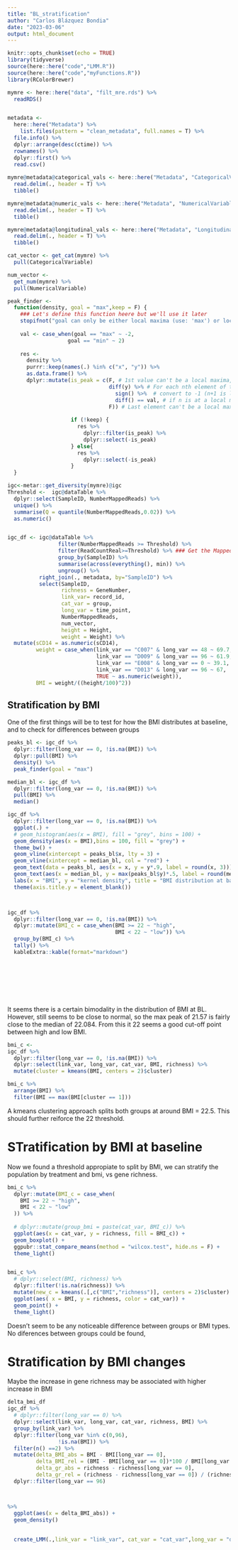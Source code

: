 ```yaml
---
title: "BL_stratification"
author: "Carlos Blázquez Bondia"
date: "2023-03-06"
output: html_document
---
```


```r
knitr::opts_chunk$set(echo = TRUE)
library(tidyverse)
source(here::here("code","LMM.R"))
source(here::here("code","myFunctions.R"))
library(RColorBrewer)

```

```r

mymre <- here::here("data", "filt_mre.rds") %>% 
  readRDS()


metadata <-
  here::here("Metadata") %>% 
    list.files(pattern = "clean_metadata", full.names = T) %>%
  file.info() %>% 
  dplyr::arrange(desc(ctime)) %>% 
  rownames() %>% 
  dplyr::first() %>% 
  read.csv()
  
mymre@metadata@categorical_vals <- here::here("Metadata", "CategoricalVariables.txt") %>% 
  read.delim(., header = T) %>% 
  tibble()

mymre@metadata@numeric_vals <- here::here("Metadata", "NumericalVariables.txt") %>% 
  read.delim(., header = T) %>% 
  tibble()

mymre@metadata@longitudinal_vals <- here::here("Metadata", "LongitudinalVariables.txt") %>% 
  read.delim(., header = T) %>% 
  tibble()

cat_vector <- get_cat(mymre) %>% 
  pull(CategoricalVariable)

num_vector <- 
  get_num(mymre) %>% 
  pull(NumericalVariable)


```

```r
peak_finder <-
  function(density, goal = "max",keep = F) {
    ### Let's define this function heere but we'll use it later
    stopifnot("goal can only be either local maxima (use: 'max') or local minima (use 'min)" = goal %in% c("min","max"))
    
    val <- case_when(goal == "max" ~ -2,
                   goal == "min" ~ 2)
    
    res <-
      density %>%
      purrr::keep(names(.) %in% c("x", "y")) %>%
      as.data.frame() %>%
      dplyr::mutate(is_peak = c(F, # 1st value can't be a local maxima, as there is no prior value to compare
                                diff(y) %>% # For each nth element of the vector, get (n+1) - n
                                  sign() %>%  # convert to -1 (n+1 is lower than n) or +1 (n+1 is higher than n)
                                  diff() == val, # if n is at a local maxima, both n+1 and n-1 are negative so [(n+1)-n] - [n - (n-1)] is -2
                                F)) # Last element can't be a local maxima either)
                    
                    if (!keep) {
                      res %>%
                        dplyr::filter(is_peak) %>%
                        dplyr::select(-is_peak)
                    } else{
                      res %>%
                        dplyr::select(-is_peak)
                    }
  }


```


```r
igc<-metar::get_diversity(mymre)@igc
Threshold <-  igc@dataTable %>%
  dplyr::select(SampleID, NumberMappedReads) %>%
  unique() %>%
  summarise(Q = quantile(NumberMappedReads,0.02)) %>% 
  as.numeric()


igc_df <- igc@dataTable %>%
                filter(NumberMappedReads >= Threshold) %>%
                filter(ReadCountReal>=Threshold) %>% ### Get the Mapped Read count (per-sample) just above the threshold
                group_by(SampleID) %>%
                summarise(across(everything(), min)) %>%
                ungroup() %>%
          right_join(., metadata, by="SampleID") %>%
          select(SampleID,
                 richness = GeneNumber,
                 link_var= record_id,
                 cat_var = group,
                 long_var = time_point,
                 NumberMappedReads, 
                 num_vector, 
                 height = Height,
                 weight = Weight) %>% 
  mutate(sCD14 = as.numeric(sCD14),
         weight = case_when(link_var == "C007" & long_var == 48 ~ 69.7,
                            link_var == "D009" & long_var == 96 ~ 61.9,
                            link_var == "E008" & long_var == 0 ~ 39.1,
                            link_var == "D013" & long_var == 96 ~ 67,
                            TRUE ~ as.numeric(weight)),
         BMI = weight/((height/100)^2))


```



## Stratification by BMI

One of the first things will be to test for how the BMI distributes at baseline, and to check for differences between groups


```r
peaks_bl <- igc_df %>% 
  dplyr::filter(long_var == 0, !is.na(BMI)) %>% 
  dplyr::pull(BMI) %>%
  density() %>% 
  peak_finder(goal = "max")

median_bl <- igc_df %>% 
  dplyr::filter(long_var == 0, !is.na(BMI)) %>% 
  pull(BMI) %>% 
  median()

igc_df %>% 
  dplyr::filter(long_var == 0, !is.na(BMI)) %>% 
  ggplot(.) +
  # geom_histogram(aes(x = BMI), fill = "grey", bins = 100) +
  geom_density(aes(x = BMI),bins = 100, fill = "grey") +
  theme_bw() +
  geom_vline(xintercept = peaks_bl$x, lty = 3) +
  geom_vline(xintercept = median_bl, col = "red") +
  geom_text(data = peaks_bl, aes(x = x, y = y*.9, label = round(x, 3))) +
  geom_text(aes(x = median_bl, y = max(peaks_bl$y)*.5, label = round(median_bl,3))) +
  labs(x = "BMI", y = "kernel density", title = "BMI distribution at baseline") +
  theme(axis.title.y = element_blank())



igc_df %>% 
  dplyr::filter(long_var == 0, !is.na(BMI)) %>% 
  dplyr::mutate(BMI_c = case_when(BMI >= 22 ~ "high",
                                  BMI < 22 ~ "low")) %>% 
  group_by(BMI_c) %>% 
  tally() %>% 
  kableExtra::kable(format="markdown")









```

It seems there is a certain bimodality in the distribution of BMI at BL. However, still seems to be close to normal, so the max peak of 21.57 is fairly close to the median of 22.084. From this it 22 seems a good cut-off point between high and low BMI.



```r


bmi_c <- 
igc_df %>% 
  dplyr::filter(long_var == 0, !is.na(BMI)) %>% 
  dplyr::select(link_var, long_var, cat_var, BMI, richness) %>% 
  mutate(cluster = kmeans(BMI, centers = 2)$cluster)

bmi_c %>% 
  arrange(BMI) %>% 
  filter(BMI == max(BMI[cluster == 1]))

```

A kmeans clustering approach splits both groups at around BMI = 22.5. This should further reiforce the 22 threshold.

# STratification by BMI at baseline

Now we found a threshold appropiate to split by BMI, we can stratify the population by treatment and bmi, vs gene richness.


```r

bmi_c %>% 
  dplyr::mutate(BMI_c = case_when(
    BMI >= 22 ~ "high",
    BMI < 22 ~ "low"
  )) %>% 
  
  # dplyr::mutate(group_bmi = paste(cat_var, BMI_c)) %>% 
  ggplot(aes(x = cat_var, y = richness, fill = BMI_c)) +
  geom_boxplot() + 
  ggpubr::stat_compare_means(method = "wilcox.test", hide.ns = F) +
  theme_light()


bmi_c %>% 
  # dplyr::select(BMI, richness) %>% 
  dplyr::filter(!is.na(richness)) %>% 
  mutate(new_c = kmeans(.[,c("BMI","richness")], centers = 2)$cluster) %>% 
  ggplot(aes( x = BMI, y = richness, color = cat_var)) +
  geom_point() +
  theme_light()

```
Doesn't seem to be any noticeable difference between groups or BMI types. No diferences between groups could be found, 


# Stratification by BMI changes

Maybe the increase in gene richness may be associated with higher increase in BMI

```r

delta_bmi_df
igc_df %>% 
  # dplyr::filter(long_var == 0) %>% 
  dplyr::select(link_var, long_var, cat_var, richness, BMI) %>% 
  group_by(link_var) %>% 
  dplyr::filter(long_var %in% c(0,96), 
                !is.na(BMI)) %>% 
  filter(n() ==2) %>% 
  mutate(delta_BMI_abs = BMI - BMI[long_var == 0],
         delta_BMI_rel = (BMI - BMI[long_var == 0])*100 / BMI[long_var == 0],
         delta_gr_abs = richness - richness[long_var == 0],
         delta_gr_rel = (richness - richness[long_var == 0]) / (richness + richness[long_var == 0])) %>%
  dplyr::filter(long_var == 96) 



%>%
  ggplot(aes(x = delta_BMI_abs)) +
  geom_density()
  
  
  create_LMM(.,link_var = "link_var", cat_var = "cat_var",long_var = "delta_gr_rel",num_var = "delta_BMI_rel",breakpoints = NULL)


```

